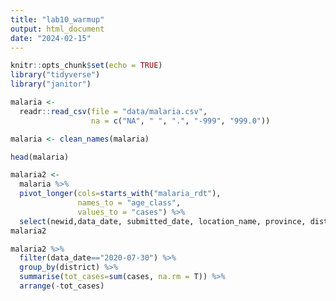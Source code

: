 ```yaml
---
title: "lab10_warmup"
output: html_document
date: "2024-02-15"
---
```


```r
knitr::opts_chunk$set(echo = TRUE)
library("tidyverse")
library("janitor")
```

```r
malaria <- 
  readr::read_csv(file = "data/malaria.csv", 
                  na = c("NA", " ", ".", "-999", "999.0"))
```

```r
malaria <- clean_names(malaria)
```

```r
head(malaria)
```

```r
malaria2 <- 
  malaria %>% 
  pivot_longer(cols=starts_with("malaria_rdt"),
               names_to = "age_class",
               values_to = "cases") %>%
  select(newid,data_date, submitted_date, location_name, province, district, age_class, cases)
malaria2
```

```r
malaria2 %>%
  filter(data_date=="2020-07-30") %>%
  group_by(district) %>%
  summarise(tot_cases=sum(cases, na.rm = T)) %>%
  arrange(-tot_cases)
```

